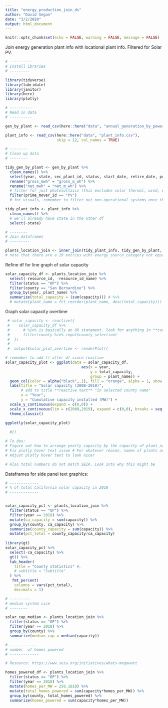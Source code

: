 ```yaml
---
title: "energy_production_join_ds"
author: "David Segan"
date: "3/2/2020"
output: html_document
---
```



```r
knitr::opts_chunk$set(echo = FALSE, warning = FALSE, message = FALSE)
```

Join energy generation plant info with locational plant info. Filtered for Solar PV.

```r
# ----------
# Install ibraries
# ---------

library(tidyverse)
library(lubridate)
library(janitor)
library(here)
library(plotly)

```

```r

# ----------
# Read in data 
# ----------

gen_by_plant <- read_csv(here::here("data", "annual_generation_by_power_plant.csv"))

plant_info <- read_csv(here::here("data", "plant_info.csv"), 
                       skip = 12, col_names = TRUE)

# --------
# Clean up data
# --------

tidy_gen_by_plant <- gen_by_plant %>% 
  clean_names() %>% 
  select(year, state, cec_plant_id, status, start_date, retire_date, prime_mover_id, prime_mover_desc, capacity, gross_m_wh, net_m_wh) %>% 
  rename("gross_mwh" = "gross_m_wh") %>% 
  rename("net_mwh" = "net_m_wh") %>% 
  # filter for just photovoltaics (this excludes solar thermal, wind, etc.)
  filter(prime_mover_id == "PV")
  # for visuals, remember to filter out non-operational systems once they have a "retire date" so they still show up if a year is selected before retirement

tidy_plant_info <- plant_info %>% 
  clean_names() %>% 
  # we'll already have state in the other df
  select(-state)

# --------
# Join dataframes
# ---------

plants_location_join <- inner_join(tidy_plant_info, tidy_gen_by_plant, "cec_plant_id")
# note that there are a 19 entries wiht energy_source_category not equal to "SUN" but prime_mover_id equal to "PV"

```

Refine df for line graph of solar capacity

```r

solar_capacity_df <- plants_location_join %>% 
  select(-resource_id, -resource_id_name) %>%
  filter(status == "OP") %>% 
  filter(county == "San Bernardino") %>% 
  group_by(year, plant_name) %>% 
  summarize(total_capacity = (sum(capacity))) # %>%
  # mutate(plant_name = fct_reorder(plant_name, desc(total_capacity)))

```

Graph solar capacity overtime

```r

 # solar_capacity <- reactive({
 #    solar_capacity_df %>%
 #      # %in% is basically an OR statement. look for anything in **county_selection** widget and filter county column based on that
 #      filter(county %in% input$county_selection)
 #  })
 # 
 #  output$solar_plot_overtime <- renderPlot({

# remember to add () after df since reactive
solar_capacity_plot <- ggplot(data = solar_capacity_df,
                                  aes(x = year,
                                      y = total_capacity,
                                      group = plant_name)) +
  geom_col(color = alpha("black",.1), fill = "orange", alpha = 1, show.legend = FALSE) +
  labs(title = "Solar capacity (2008-2018)",
       # add to title **reactive text** "in selected county name" 
       x = "Year",
       y = "Cumulative capacity installed (MW)") +
  scale_y_continuous(expand = c(0,0)) +
  scale_x_continuous(lim = c(2008,2019), expand = c(0,0), breaks = seq(2008, 2018, 2)) +
  theme_classic()

ggplotly(solar_capacity_plot)
  
  #})

# To dos:
# Figure out how to arrange yearly capacity by the capacity of plant_name
# Fix plotly hover text issue # For whatever reason, names of plants are ordered in alphabetical order # Try fct reorder
# Adjust plotly hover text to look nicer

# Also total numbers do not match SEIA. Look into why this might be

```

Dataframes for side panel text graphics:

```r
# -------------
# % of total California solar capacity in 2018
# -------------


solar_capacity_pct <- plants_location_join %>% 
  filter(status == "OP") %>% 
  filter(year == 2018) %>%
  mutate(ca_capacity = sum(capacity)) %>%
  group_by(county, ca_capacity) %>% 
  summarize(county_capacity = sum(capacity)) %>% 
  mutate(pct_total = county_capacity/ca_capacity)
  
library(gt)
solar_capacity_pct %>% 
  select(-ca_capacity) %>% 
  gt() %>% 
  tab_header(
    title = "County statistics" #, 
    # subtitle = "Subtitle" 
  ) %>% 
   fmt_percent(
    columns = vars(pct_total),
    decimals = 1)
```


```r
# ---------
# median system size
# --------

solar_cap_median <- plants_location_join %>% 
  filter(status == "OP") %>% 
  filter(year == 2018) %>%
  group_by(county) %>%
  summarize(median_cap = median(capacity))

```

```r
# ------------
# number  of homes powered
# -------------

# Resource: https://www.seia.org/initiatives/whats-megawatt

homes_powered_df <- plants_location_join %>% 
  filter(status == "OP") %>% 
  filter(year == 2018) %>%
  mutate(homes_per_MW = 258.1818) %>% 
  mutate(total_homes_powered = sum(capacity*homes_per_MW)) %>% 
  group_by(county, total_homes_powered) %>%
  summarize(homes_powered = sum(capacity*homes_per_MW))

```

